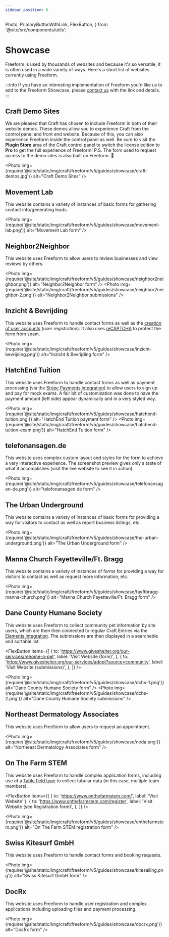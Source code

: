 ```yaml
---
sidebar_position: 6
---
```


  Photo,
  PrimaryButtonWithLink,
  FlexButton,
} from '@site/src/components/utils';

# Showcase

Freeform is used by thousands of websites and because it's so versatile, it is often used in a wide variety of ways. Here's a short list of websites currently using Freeform.

:::info
If you have an interesting implementation of Freeform you'd like us to add to the Freeform Showcase, please [contact us](/support/) with the link and details.
:::

## Craft Demo Sites

We are pleased that Craft has chosen to include Freeform in both of their website demos. These demos allow you to experience Craft from the control panel and front end website. Because of this, you can also experience Freeform inside the control panel as well. Be sure to visit the **Plugin Store** area of the Craft control panel to switch the license edition to **Pro** to get the full experience of Freeform! P.S. The form used to request access to the demo sites is also built on Freeform. 🙂

<PrimaryButtonWithLink
  to="https://craftcms.com/demo"
  label="Visit Craft Demo Sites"
/>

<Photo
  img={require('@site/static/img/craft/freeform/v5/guides/showcase/craft-demos.jpg')}
  alt="Craft Demo Sites"
/>

## Movement Lab

This website contains a variety of instances of basic forms for gathering contact info/generating leads.

<PrimaryButtonWithLink to="https://movementlab.eu/" label="Visit Website" />

<Photo
  img={require('@site/static/img/craft/freeform/v5/guides/showcase/movement-lab.png')}
  alt="Movement Lab form"
/>

## Neighbor2Neighbor

This website uses Freeform to allow users to review businesses and view reviews by others.

<PrimaryButtonWithLink to="https://n2n.la/" label="Visit Website" />

<Photo
  img={require('@site/static/img/craft/freeform/v5/guides/showcase/neighbor2neighbor.png')}
  alt="Neighbor2Neighbor form"
/>
<Photo
  img={require('@site/static/img/craft/freeform/v5/guides/showcase/neighbor2neighbor-2.png')}
  alt="Neighbor2Neighbor submissions"
/>

## Inzicht & Bevrijding

This website uses Freeform to handle contact forms as well as the [creation of user accounts](../integrations/elements.mdx#craft-users) (user registration). It also uses [reCAPTCHA](../forms/spam-protection.mdx#recaptcha) to protect the form from spam.

<PrimaryButtonWithLink
  to="https://www.inzichtenbevrijding.nl"
  label="Visit Website"
/>

<Photo
  img={require('@site/static/img/craft/freeform/v5/guides/showcase/inzicht-bevrijding.png')}
  alt="Inzicht & Bevrijding form"
/>

## HatchEnd Tuition

This website uses Freeform to handle contact forms as well as payment processing (via the [Stripe Payments integration](../integrations/stripe-payments.mdx)) to allow users to sign up and pay for mock exams. A fair bit of customization was done to have the payment amount (left side) appear dynamically and in a very styled way.

<PrimaryButtonWithLink
  to="https://hatchendtuition.co.uk"
  label="Visit Website"
/>

<Photo
  img={require('@site/static/img/craft/freeform/v5/guides/showcase/hatchend-tuition.png')}
  alt="HatchEnd Tuition payment form"
/>
<Photo
  img={require('@site/static/img/craft/freeform/v5/guides/showcase/hatchend-tuition-exam.png')}
  alt="HatchEnd Tuition form"
/>

## telefonansagen.de

This website uses complex custom layout and styles for the form to achieve a very interactive experience. The screenshot preview gives only a taste of what it accomplishes (visit the live website to see it in action).

<PrimaryButtonWithLink
  to="https://www.telefonansagen.de/kontakt/unverbindliche-anfrage"
  label="Visit Website"
/>

<Photo
  img={require('@site/static/img/craft/freeform/v5/guides/showcase/telefonansagen-de.png')}
  alt="telefonansagen.de form"
/>

## The Urban Underground

This website contains a variety of instances of basic forms for providing a way for visitors to contact as well as report business listings, etc.

<PrimaryButtonWithLink
  to="https://theurbanunderground.com/"
  label="Visit Website"
/>

<Photo
  img={require('@site/static/img/craft/freeform/v5/guides/showcase/the-urban-underground.png')}
  alt="The Urban Underground form"
/>

## Manna Church Fayetteville/Ft. Bragg

This website contains a variety of instances of forms for providing a way for visitors to contact as well as request more information, etc.

<PrimaryButtonWithLink
  to="https://fayftbragg.manna.church/"
  label="Visit Website"
/>

<Photo
  img={require('@site/static/img/craft/freeform/v5/guides/showcase/fayftbragg-manna-church.png')}
  alt="Manna Church Fayetteville/Ft. Bragg form"
/>

## Dane County Humane Society

This website uses Freeform to collect community pet information by site users, which are then then connected to regular Craft Entries via the [Elements integration](../integrations/elements.mdx). The submissions are then displayed in a searchable and sortable list.

<FlexButton
  items={[
    {
      to: 'https://www.giveshelter.org/our-services/rehome-a-pet',
      label: 'Visit Website (form)',
    },
    {
      to: 'https://www.giveshelter.org/our-services/adopt?source=community',
      label: 'Visit Website (submissions)',
    },
  ]}
/>

<Photo
  img={require('@site/static/img/craft/freeform/v5/guides/showcase/dchs-1.png')}
  alt="Dane County Humane Society form"
/>
<Photo
  img={require('@site/static/img/craft/freeform/v5/guides/showcase/dchs-2.png')}
  alt="Dane County Humane Society submissions"
/>

## Northeast Dermatology Associates

This website uses Freeform to allow users to request an appointment.

<PrimaryButtonWithLink
  to="https://www.nedermatology.com/#appointment"
  label="Visit Website"
/>

<Photo
  img={require('@site/static/img/craft/freeform/v5/guides/showcase/neda.png')}
  alt="Northeast Dermatology Associates form"
/>

## On The Farm STEM

This website uses Freeform to handle complex application forms, including use of a [Table field type](../forms/fields.mdx#table) to collect tubular data (in this case, multiple team members).

<FlexButton
  items={[
    { to: 'https://www.onthefarmstem.com/', label: 'Visit Website' },
    {
      to: 'https://www.onthefarmstem.com/register',
      label: 'Visit Website (see Registration form)',
    },
  ]}
/>

<Photo
  img={require('@site/static/img/craft/freeform/v5/guides/showcase/onthefarmstem.png')}
  alt="On The Farm STEM registration form"
/>

## Swiss Kitesurf GmbH

This website uses Freeform to handle contact forms and booking requests.

<PrimaryButtonWithLink to="https://www.kitesailing.ch/" label="Visit Website" />

<Photo
  img={require('@site/static/img/craft/freeform/v5/guides/showcase/kitesailing.png')}
  alt="Swiss Kitesurf GmbH form"
/>

## DocRx

This website uses Freeform to handle user registration and complex applications including uploading files and payment processing.

<PrimaryButtonWithLink to="https://docrx.com" label="Visit Website" />

<Photo
  img={require('@site/static/img/craft/freeform/v5/guides/showcase/docrx.png')}
  alt="DocRx form"
/>
